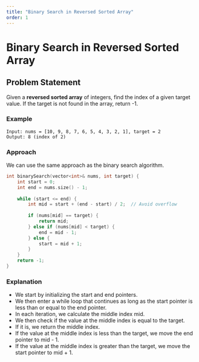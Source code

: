```yaml
---
title: "Binary Search in Reversed Sorted Array"
order: 1
---
```


# Binary Search in Reversed Sorted Array

## Problem Statement

Given a **reversed sorted array** of integers, find the index of a given target value. If the target is not found in the array, return -1.

### Example

```
Input: nums = [10, 9, 8, 7, 6, 5, 4, 3, 2, 1], target = 2
Output: 8 (index of 2)
```

### Approach

We can use the same approach as the binary search algorithm.

```cpp
int binarySearch(vector<int>& nums, int target) {
    int start = 0;
    int end = nums.size() - 1;
    
    while (start <= end) {
        int mid = start + (end - start) / 2;  // Avoid overflow
        
        if (nums[mid] == target) {
            return mid;
        } else if (nums[mid] < target) {
            end = mid - 1;
        } else {
            start = mid + 1;
        }
    }
    return -1;
}   
```

### Explanation

- We start by initializing the start and end pointers.
- We then enter a while loop that continues as long as the start pointer is less than or equal to the end pointer.
- In each iteration, we calculate the middle index mid.
- We then check if the value at the middle index is equal to the target.
- If it is, we return the middle index.
- If the value at the middle index is less than the target, we move the end pointer to mid - 1.
- If the value at the middle index is greater than the target, we move the start pointer to mid + 1.

